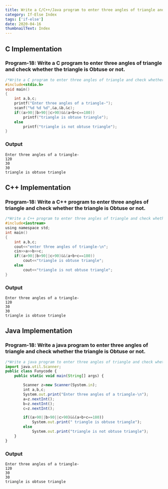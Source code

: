 ```yaml
---
title: Write a C/C++/Java program to enter three angles of triangle and check whether the triangle is Obtuse or not.
category: If-Else Index
tags: ['if-else']
date: 2020-04-16
thumbnailText: Index
---
```


## C Implementation
### Program-18: Write a C program to enter three angles of triangle and check whether the triangle is Obtuse or not.
```c
/*Write a C program to enter three angles of triangle and check whether the triangle is Obtuse or not.*/
#include<stdio.h>
void main()
{
    int a,b,c;
    printf("Enter three angles of a triangle-");
    scanf("%d %d %d",&a,&b,&c);
    if((a>90||b>90||c>90)&&(a+b+c==180))
        printf("triangle is obtuse triangle");
    else
        printf("triangle is not obtuse triangle");
}
```
### Output
```
Enter three angles of a triangle-
120
30
30
triangle is obtuse triangle
```

## C++ Implementation
### Program-18: Write a C++ program to enter three angles of triangle and check whether the triangle is Obtuse or not.
```c
/*Write a C++ program to enter three angles of triangle and check whether the triangle is Obtuse or not.*/
#include<iostream>
using namespace std;
int main()
{
    int a,b,c;
    cout<<"enter three angles of triangle-\n";
    cin>>a>>b>>c;
    if((a>90||b>90||c>90)&&(a+b+c==180))
        cout<<"triangle is obtuse triangle";
    else
        cout<<"triangle is not obtuse triangle";
}
```
### Output
```
Enter three angles of a triangle-
120
30
30
triangle is obtuse triangle
```

## Java Implementation
### Program-18: Write a java program to enter three angles of triangle and check whether the triangle is Obtuse or not.
```js
/*Write a java program to enter three angles of triangle and check whether the triangle is Obtuse or not.*/
import java.util.Scanner;
public class Funycode {
    public static void main(String[] args) {

        Scanner z=new Scanner(System.in);
        int a,b,c;
        System.out.print("Enter three angles of a triangle-\n");
        a=z.nextInt();
        b=z.nextInt();
        c=z.nextInt();

        if((a>90||b>90||c>90)&&(a+b+c==180))
            System.out.print(" triangle is obtuse triangle");
        else
            System.out.print("triangle is not obtuse triangle");
    }
}
```
### Output
```
Enter three angles of a triangle-
120
30
30
triangle is obtuse triangle
```
